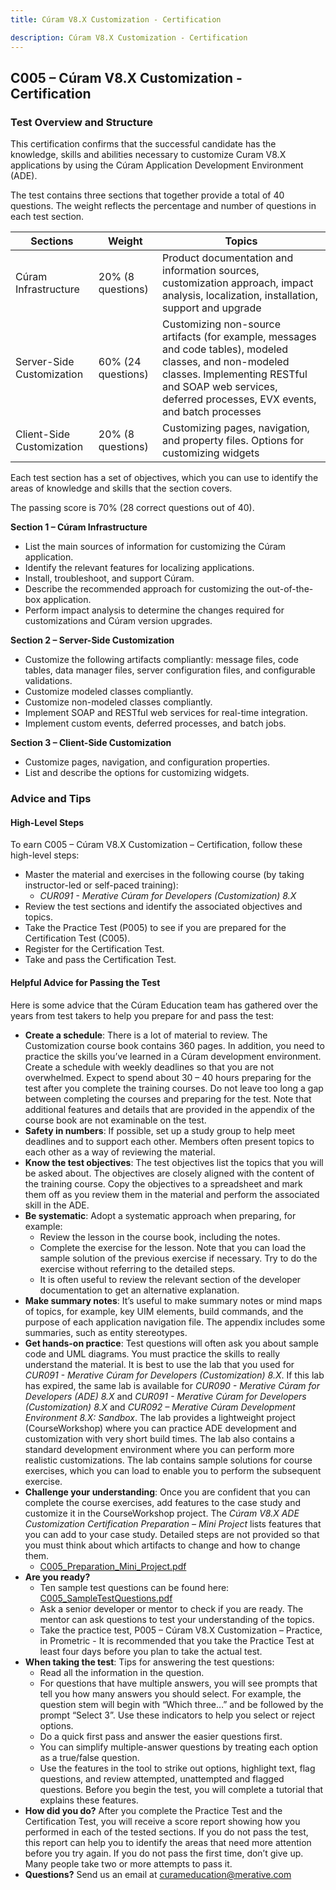 ```yaml
---
title: Cúram V8.X Customization - Certification

description: Cúram V8.X Customization - Certification
---
```


## C005 – Cúram V8.X Customization - Certification

### Test Overview and Structure

This certification confirms that the successful candidate has the knowledge, skills and abilities necessary to customize Curam V8.X applications by using the Cúram Application Development Environment (ADE).

The test contains three sections that together provide a total of 40 questions. The weight reflects the percentage and number of questions in each test section.

| Sections | Weight | Topics |
|--------------|--------|--------|
| Cúram Infrastructure | 20% (8 questions) | Product documentation and information sources, customization approach, impact analysis, localization, installation, support and upgrade |
| Server-Side Customization | 60% (24 questions) | Customizing non-source artifacts (for example, messages and code tables), modeled classes, and non-modeled classes. Implementing RESTful and SOAP web services, deferred processes, EVX events, and batch processes |
| Client-Side Customization | 20% (8 questions) | Customizing pages, navigation, and property files. Options for customizing widgets |

Each test section has a set of objectives, which you can use to identify the areas of knowledge and skills that the section covers.

The passing score is 70% (28 correct questions out of 40).

**Section 1 – Cúram Infrastructure**

+ List the main sources of information for customizing the Cúram application.
+ Identify the relevant features for localizing applications.
+ Install, troubleshoot, and support Cúram.
+ Describe the recommended approach for customizing the out-of-the-box application.
+ Perform impact analysis to determine the changes required for customizations and Cúram version upgrades.


**Section 2 – Server-Side Customization**

+ Customize the following artifacts compliantly: message files, code tables, data manager files, server configuration files, and configurable validations.
+ Customize modeled classes compliantly.
+ Customize non-modeled classes compliantly.
+ Implement SOAP and RESTful web services for real-time integration.
+ Implement custom events, deferred processes, and batch jobs.


**Section 3 – Client-Side Customization**

+ Customize pages, navigation, and configuration properties.
+ List and describe the options for customizing widgets.


### Advice and Tips

#### High-Level Steps

To earn C005 – Cúram V8.X Customization – Certification, follow these high-level steps:

+ Master the material and exercises in the following course (by taking instructor-led or self-paced training):
    + *CUR091 - Merative Cúram for Developers (Customization) 8.X*
+ Review the test sections and identify the associated objectives and topics.
+ Take the Practice Test (P005) to see if you are prepared for the Certification Test (C005). 
+ Register for the Certification Test.
+ Take and pass the Certification Test.

#### Helpful Advice for Passing the Test

Here is some advice that the Cúram Education team has gathered over the years from test takers to help you prepare for and pass the test:

+ **Create a schedule**: There is a lot of material to review. The Customization course book contains 360 pages. In addition, you need to practice the skills you’ve learned in a Cúram development environment. Create a schedule with weekly deadlines so that you are not overwhelmed. Expect to spend about 30 – 40 hours preparing for the test after you complete the training courses. Do not leave too long a gap between completing the courses and preparing for the test. Note that additional features and details that are provided in the appendix of the course book are not examinable on the test.
+ **Safety in numbers**: If possible, set up a study group to help meet deadlines and to support each other. Members often present topics to each other as a way of reviewing the material.
+ **Know the test objectives**: The test objectives list the topics that you will be asked about. The objectives are closely aligned with the content of the training course. Copy the objectives to a spreadsheet and mark them off as you review them in the material and perform the associated skill in the ADE.
+ **Be systematic**: Adopt a systematic approach when preparing, for example:
    + Review the lesson in the course book, including the notes.
    + Complete the exercise for the lesson. Note that you can load the sample solution of the previous exercise if necessary. Try to do the exercise without referring to the detailed steps.
    + It is often useful to review the relevant section of the developer documentation to get an alternative explanation.
+ **Make summary notes**: It’s useful to make summary notes or mind maps of topics, for example, key UIM elements, build commands, and the purpose of each application navigation file. The appendix includes some summaries, such as entity stereotypes.
+ **Get hands-on practice**: Test questions will often ask you about sample code and UML diagrams. You must practice the skills to really understand the material. It is best to use the lab that you used for *CUR091 - Merative Cúram for Developers (Customization) 8.X*. If this lab has expired, the same lab is available for *CUR090 - Merative Cúram for Developers (ADE) 8.X* and *CUR091 - Merative Cúram for Developers (Customization) 8.X* and *CUR092 – Merative Cúram Development Environment 8.X: Sandbox*.  The lab provides a lightweight project (CourseWorkshop) where you can practice ADE development and customization with very short build times. The lab also contains a standard development environment where you can perform more realistic customizations. The lab contains sample solutions for course exercises, which you can load to enable you to perform the subsequent exercise.
+ **Challenge your understanding**: Once you are confident that you can complete the course exercises, add features to the case study and customize it in the CourseWorkshop project. The *Cúram V8.X ADE Customization Certification Preparation – Mini Project* lists features that you can add to your case study. Detailed steps are not provided so that you must think about which artifacts to change and how to change them.
    + [C005_Preparation_Mini_Project.pdf](/pdf/education/C005_Preparation_Mini_Project.pdf)
+ **Are you ready?**
    + Ten sample test questions can be found here: [C005_SampleTestQuestions.pdf](/pdf/education/C005_SampleTestQuestions.pdf)
    + Ask a senior developer or mentor to check if you are ready. The mentor can ask questions to test your understanding of the topics.
    + Take the practice test, P005 – Cúram V8.X Customization – Practice, in Prometric - It is recommended that you take the Practice Test at least four days before you plan to take the actual test.
+ **When taking the test**: Tips for answering the test questions:
    + Read all the information in the question.  
    + For questions that have multiple answers, you will see prompts that tell you how many answers you should select. For example, the question stem will begin with “Which three…” and be followed by the prompt “Select 3”. Use these indicators to help you select or reject options.
    + Do a quick first pass and answer the easier questions first.
    + You can simplify multiple-answer questions by treating each option as a true/false question. 
    + Use the features in the tool to strike out options, highlight text, flag questions, and review attempted, unattempted and flagged questions.  Before you begin the test, you will complete a tutorial that explains these features.
+ **How did you do?** After you complete the Practice Test and the Certification Test, you will receive a score report showing how you performed in each of the tested sections. If you do not pass the test, this report can help you to identify the areas that need more attention before you try again. If you do not pass the first time, don’t give up. Many people take two or more attempts to pass it.
+ **Questions?** Send us an email at [curameducation@merative.com](mailto:curameducation@merative.com)